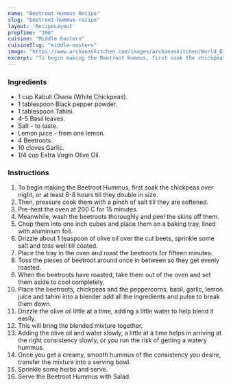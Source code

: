 ---
name: "Beetroot Hummus Recipe"
slug: "beetroot-hummus-recipe"
layout: 'RecipeLayout'
prepTime: "390"
cuisine: "Middle Eastern"
cuisineSlug: "middle-eastern"
image: "https://www.archanaskitchen.com/images/archanaskitchen/World_Dips/Beetroot_Hummus_Recipe-1.jpg"
excerpt: "To begin making the Beetroot Hummus, first soak the chickpeas over night, or at least 6-8 hours till they double in size"
---

### Ingredients

- 1 cup Kabuli Chana (White Chickpeas).
- 1 tablespoon Black pepper powder.
- 1 tablespoon Tahini.
- 4-5 Basil leaves.
- Salt - to taste.
- Lemon juice - from one lemon.
- 4 Beetroots.
- 10 cloves Garlic.
- 1/4 cup Extra Virgin Olive Oil.

### Instructions

1. To begin making the Beetroot Hummus, first soak the chickpeas over night, or at least 6-8 hours till they double in size.
1. Then, pressure cook them with a pinch of salt till they are softened.
1. Pre-heat the oven at 200 C for 15 minutes.
1. Meanwhile, wash the beetroots thoroughly and peel the skins off them.
1. Chop them into one inch cubes and place them on a baking tray, lined with aluminium foil.
1. Drizzle about 1 teaspoon of olive oil over the cut beets,  sprinkle some salt and toss well till coated.
1. Place the tray in the oven and roast the beetroots for fifteen minutes.
1. Toss the pieces of beetroot around once in between so they get evenly roasted.
1. When the beetroots have roasted, take them out of the oven and set them aside to cool completely.
1. Place the beetroots, chickpeas and the peppercorns, basil, garlic, lemon juice and tahini into a blender add all the ingredients and pulse to break them down.
1. Drizzle the olive oil little at a time, adding a little water to help blend it easily.
1. This will bring the blended mixture together.
1. Adding the olive oil and water slowly, a little at a time helps in arriving at the right consistency slowly, or you run the risk of getting a watery hummus.
1. Once you get a creamy, smooth hummus of the consistency you desire, transfer the mixture into a serving bowl.
1. Sprinkle some herbs and serve.
1. Serve the Beetroot Hummus with Salad.
